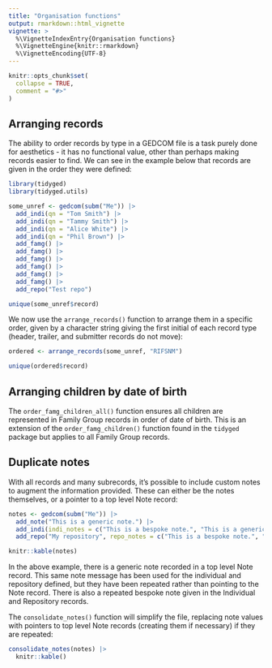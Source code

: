 ```yaml
---
title: "Organisation functions"
output: rmarkdown::html_vignette
vignette: >
  %\VignetteIndexEntry{Organisation functions}
  %\VignetteEngine{knitr::rmarkdown}
  %\VignetteEncoding{UTF-8}
---
```


```r
knitr::opts_chunk$set(
  collapse = TRUE,
  comment = "#>"
)
```


## Arranging records

The ability to order records by type in a GEDCOM file is a task purely done for aesthetics - it has no functional value, other than perhaps making records easier to find. We can see in the example below that records are given in the order they were defined:

```r
library(tidyged)
library(tidyged.utils)

some_unref <- gedcom(subm("Me")) |> 
  add_indi(qn = "Tom Smith") |> 
  add_indi(qn = "Tammy Smith") |> 
  add_indi(qn = "Alice White") |> 
  add_indi(qn = "Phil Brown") |>
  add_famg() |> 
  add_famg() |> 
  add_famg() |> 
  add_famg() |> 
  add_famg() |> 
  add_famg() |> 
  add_repo("Test repo") 

unique(some_unref$record)
```

We now use the `arrange_records()` function to arrange them in a specific order, given by a character string giving the first initial of each record type (header, trailer, and submitter records do not move):

```r
ordered <- arrange_records(some_unref, "RIFSNM")

unique(ordered$record)
```


## Arranging children by date of birth

The `order_famg_children_all()` function ensures all children are represented in Family Group records in order of date of birth. This is an extension of the `order_famg_children()` function found in the `tidyged` package but applies to all Family Group records.

## Duplicate notes

With all records and many subrecords, it's possible to include custom notes to augment the information provided. These can either be the notes themselves, or a pointer to a top level Note record:

```r
notes <- gedcom(subm("Me")) |>
  add_note("This is a generic note.") |> 
  add_indi(indi_notes = c("This is a bespoke note.", "This is a generic note.")) |> 
  add_repo("My repository", repo_notes = c("This is a bespoke note.", "This is a generic note."))

knitr::kable(notes)
```

In the above example, there is a generic note recorded in a top level Note record. This same note message has been used for the individual and repository defined, but they have been repeated rather than pointing to the Note record. There is also a repeated bespoke note given in the Individual and Repository records.

The `consolidate_notes()` function will simplify the file, replacing note values with pointers to top level Note records (creating them if necessary) if they are repeated:

```r
consolidate_notes(notes) |> 
  knitr::kable()
```
